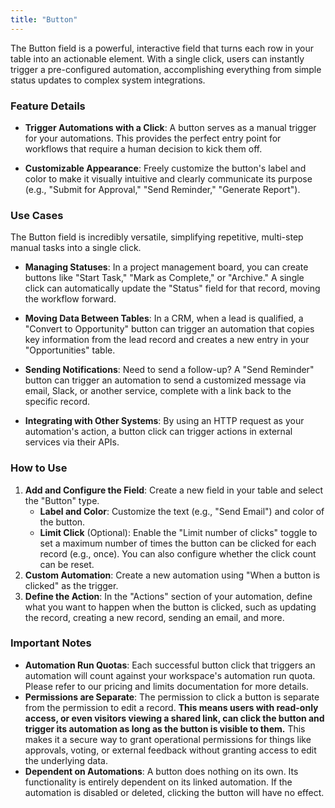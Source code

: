 ```yaml
---
title: "Button"
---
```


The Button field is a powerful, interactive field that turns each row in your table into an actionable element. With a single click, users can instantly trigger a pre-configured automation, accomplishing everything from simple status updates to complex system integrations.

### **Feature Details**

*   **Trigger Automations with a Click**: A button serves as a manual trigger for your automations. This provides the perfect entry point for workflows that require a human decision to kick them off.

*   **Customizable Appearance**: Freely customize the button's label and color to make it visually intuitive and clearly communicate its purpose (e.g., "Submit for Approval," "Send Reminder," "Generate Report").

### **Use Cases**

The Button field is incredibly versatile, simplifying repetitive, multi-step manual tasks into a single click.

*   **Managing Statuses**: In a project management board, you can create buttons like "Start Task," "Mark as Complete," or "Archive." A single click can automatically update the "Status" field for that record, moving the workflow forward.

*   **Moving Data Between Tables**: In a CRM, when a lead is qualified, a "Convert to Opportunity" button can trigger an automation that copies key information from the lead record and creates a new entry in your "Opportunities" table.

*   **Sending Notifications**: Need to send a follow-up? A "Send Reminder" button can trigger an automation to send a customized message via email, Slack, or another service, complete with a link back to the specific record.

*   **Integrating with Other Systems**: By using an HTTP request as your automation's action, a button click can trigger actions in external services via their APIs.

### **How to Use**

1.  **Add and Configure the Field**: Create a new field in your table and select the "Button" type.
    *   **Label and Color**: Customize the text (e.g., "Send Email") and color of the button.
    *   **Limit Click** (Optional): Enable the "Limit number of clicks" toggle to set a maximum number of times the button can be clicked for each record (e.g., once). You can also configure whether the click count can be reset.
2.  **Custom Automation**: Create a new automation using "When a button is clicked" as the trigger.
3.  **Define the Action**: In the "Actions" section of your automation, define what you want to happen when the button is clicked, such as updating the record, creating a new record, sending an email, and more.

### **Important Notes**

*   **Automation Run Quotas**: Each successful button click that triggers an automation will count against your workspace's automation run quota. Please refer to our pricing and limits documentation for more details.
*   **Permissions are Separate**: The permission to click a button is separate from the permission to edit a record. **This means users with read-only access, or even visitors viewing a shared link, can click the button and trigger its automation as long as the button is visible to them.** This makes it a secure way to grant operational permissions for things like approvals, voting, or external feedback without granting access to edit the underlying data.
*   **Dependent on Automations**: A button does nothing on its own. Its functionality is entirely dependent on its linked automation. If the automation is disabled or deleted, clicking the button will have no effect.
